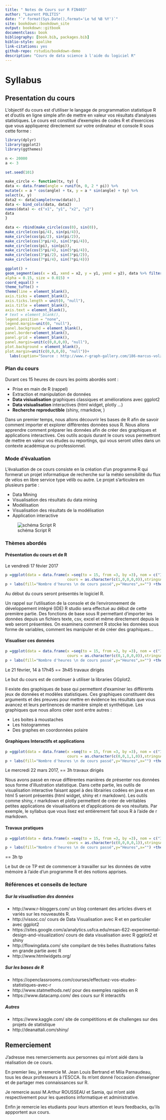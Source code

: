 ```yaml
--- 
title: " Notes de Cours sur R FIN403"
author: "Laurent POLITIS"
date: "`r format(Sys.Date(),format='Le %d %B %Y')`"
site: bookdown::bookdown_site
output: bookdown::gitbook
documentclass: book
bibliography: [book.bib, packages.bib]
biblio-style: apalike
link-citations: yes
github-repo: rstudio/bookdown-demo
description: "Cours de data science à l'aide du logiciel R"
---
```


# Syllabus {-}

## Presentation du cours {-}

L’objectif du cours est d’utiliser le langage de programmation statistique R et d’outils en ligne simple afin de mettre en valeur vos résultats d’analyses statistiques. Le cours est constitué d’exemples de codes R et d’exercices que vous appliquerez directement sur votre ordinateur et console R sous cette forme :
```r

library(dplyr)
library(ggplot2)
library(ggthemes)
 
n <- 20000
a <- 3
 
set.seed(101)
 
make_circle <- function(tx, ty) {
data <- data.frame(angle = runif(n, 0, 2 * pi)) %>%
mutate(x = a * cos(angle) + tx, y = a * sin(angle) + ty) %>%
select(x, y)
data2 <- data[sample(nrow(data)),]
data <- bind_cols(data, data2)
names(data) <- c("x1", "y1", "x2", "y2")
data
}
 
data <- rbind(make_circle(cos(0), sin(0)),
make_circle(cos(pi/4), sin(pi/4)),
make_circle(cos(pi/2), sin(pi/2)),
make_circle(cos(3*pi/4), sin(3*pi/4)),
make_circle(cos(pi), sin(pi)),
make_circle(cos(5*pi/4), sin(5*pi/4)),
make_circle(cos(3*pi/2), sin(3*pi/2)),
make_circle(cos(7*pi/4), sin(7*pi/4)))
 
ggplot() +
geom_segment(aes(x = x1, xend = x2, y = y1, yend = y2), data %>% filter(x1 != x2),
alpha = 0.15, size = 0.015) +
coord_equal() +
theme_tufte() +
theme(line = element_blank(),
axis.ticks = element_blank(),
axis.ticks.length = unit(0, "null"),
axis.title = element_blank(),
axis.text = element_blank(),
# text = element_blank(),
legend.position = "none",
legend.margin=unit(0, "null"),
panel.background = element_blank(),
panel.border=element_blank(),
panel.grid = element_blank(),
panel.margin=unit(c(0,0,0,0), "null"),
plot.background = element_blank(),
plot.margin=unit(c(0,0,0,0), "null"))+
  labs(caption="Source : http://www.r-graph-gallery.com/186-marcus-volz-dataart/")

```

### Plan du cours {-}

 Durant ces 15 heures de cours les points abordés sont :
 
* Prise en main de R  (rappel)
* Extraction et manipulation de données
* **Data visiualisation** graphiques classiques et améliorations avec ggplot2
* **Data visiualisation** interactives (html widget, plotly …)
* **Recherche reproductible** (shiny, rmarkdow, )





Dans un premier temps, nous allons découvrir les bases de R afin de savoir comment importer et explorer différentes données sous R.  Nous allons apprendre comment préparer les données afin de créer des graphiques et applications interactives. Ces outils acquis durant le cours vous permettront de mettre en valeur vos études ou reportings, qui vous seront utiles dans un contexte académique ou professionnel.

### Mode d’évaluation {-}

L’évaluation de ce cours consiste en la création d’un programme R qui formerat un projet informatique de recherche sur la météo sensibilité du flux de vélos en libre service type vélib ou autre. Le projet s'articulera en plusieurs partie : 

* Data Mining 
* Visualisation des résultats du data mining 
* Modélisation 
* Visualisation des résultats de la modélisation 
* Application interactive 

![schéma Script R](Picture/data-science-explore.png)

### Thèmes abordés {-}

#### Présentation du cours et de R {-}

Le vendredi 17 févier 2017

```r

p =ggplot(data = data.frame(x =seq(to = 15, from =3, by =3), nom = c("Intro","Visu. 1","Visu 2.","Avancé", "TP"), 
                            cours = as.character(c(1,0,0,0,0)),stringsAsFactors = F )) + geom_bar(stat = "identity",aes(x = x,y =x,alpha=cours,colour=cours))+scale_colour_manual(values =c("0"="black","1"="white"),guide=F) + coord_polar()+ theme_minimal()  +scale_x_continuous(  breaks = c(3, 6, 9,12,15),label =c("Intro","Visu. 1", "Visu 2.","Avancé", "TP")) +scale_fill_continuous(  breaks = c(3, 6, 9,12,15)) +scale_alpha_manual(values = c("0"=0.1,"1"=1),guide=FALSE)
p + labs(fill="Nombre d'heures \n de cours passé",y="Heures",x="") +theme(axis.text.x = element_text(size=16))

```



Au début du cours seront présentés le logiciel R.

Un rappel sur l’utilisation de la console et de l’environnement de développement intégré (IDE) R studio sera effectué au début de cette première partie. Des fonctions de base sous R permettant d’importer les données depuis un fichiers texte, csv, excel et même directement depuis le web seront présentées. On examinera comment R stocke les données sous forme de variables, comment les manipuler et de créer des graphiques…

#### Visualiser ces données {-}
```r
p =ggplot(data = data.frame(x =seq(to = 15, from =3, by =3), nom = c("Intro","Visu. 1","Visu 2.","Avancé", "TP"), 
                            cours = as.character(c(0,1,0,0,0)),stringsAsFactors = F )) + geom_bar(stat = "identity",aes(x = x,y =x,alpha=cours,colour=cours))+scale_colour_manual(values =c("0"="black","1"="white"),guide=F) + coord_polar()+ theme_minimal()  +scale_x_continuous(  breaks = c(3, 6, 9,12,15),label =c("Intro","Visu. 1", "Visu 2.","Avancé", "TP")) +scale_fill_continuous(  breaks = c(3, 6, 9,12,15)) +scale_alpha_manual(values = c("0"=0.1,"1"=1),guide=FALSE)
p + labs(fill="Nombre d'heures \n de cours passé",y="Heures",x="") +theme(axis.text.x = element_text(size=16))
```



Le 21 février, 14 à 17h45 == 3h45 travaux dirigés

Le but du cours est de continuer à utiliser la libraries GGplot2. 


Il existe des graphiques  de base qui permettent d’examiner les différents jeux de données et modèles statistiques. Ces graphiques constituent des arguments et des preuves pour mettre en évidence les résultats que vous avancez et leurs pertinences de manière simple et synthétique. Les graphiques que nous allons créer sont entre autres :

* Les boites à moustaches
* Les histogrammes
* Des graphes en coordonnées polaire 

<!-- Dans le cours du semestre dernier vous avez appris comment modéliser des relations entre différents jeux de données à l’aide de modèle linéaire lm() et ARIMA… Nous allons découvrir les diverses graphiques diagnostiques de ces modélisations statistiques qui permettent entre autres de repérer les meilleures variables explicatives, de rejeter les mauvaises et de vérifier ces résultats de modélisation. -->

<!-- Nuage de points, qqplots, séries temporelles … -->

#### Graphiques Interactifs et applications {-}

```r
p =ggplot(data = data.frame(x =seq(to = 15, from =3, by =3), nom = c("Intro","Visu. 1","Visu 2.","Avancé", "TP"), 
                            cours = as.character(c(0,0,1,1,0)),stringsAsFactors = F )) + geom_bar(stat = "identity",aes(x = x,y =x,alpha=cours,colour=cours))+scale_colour_manual(values =c("0"="black","1"="white"),guide=F) + coord_polar()+ theme_minimal()  +scale_x_continuous(  breaks = c(3, 6, 9,12,15),label =c("Intro","Visu. 1", "Visu 2.","Avancé", "TP")) +scale_fill_continuous(  breaks = c(3, 6, 9,12,15)) +scale_alpha_manual(values = c("0"=0.1,"1"=1),guide=FALSE)
p + labs(fill="Nombre d'heures \n de cours passé",y="Heures",x="") +theme(axis.text.x = element_text(size=16))
```

Le mercredi 22 mars 2017, == 3h travaux dirigés

Nous avons passé en revue différentes manières de présenter nos données sous forme d’illustration statistique. Dans cette partie, les outils de visualisation interactive faisant appel à des librairies codées en java et en html 5 seront présentés (html widget, shiny et r markdown). Les outils comme shiny, r markdown et plotly permettent de créer de véritables petites applications de visualisations et d’applications de vos résultats. Par exemple, le syllabus que vous lisez est entièrement fait sous R à l’aide de r markdown.

#### Travaux pratiques {-}

```r
p =ggplot(data = data.frame(x =seq(to = 15, from =3, by =3), nom = c("Intro","Visu. 1","Visu 2.","Avancé", "TP"), 
                            cours = as.character(c(0,0,0,0,1)),stringsAsFactors = F )) + geom_bar(stat = "identity",aes(x = x,y =x,alpha=cours,colour=cours))+scale_colour_manual(values =c("0"="black","1"="white"),guide=F) + coord_polar()+ theme_minimal()  +scale_x_continuous(  breaks = c(3, 6, 9,12,15),label =c("Intro","Visu. 1", "Visu 2.","Avancé", "TP")) +scale_fill_continuous(  breaks = c(3, 6, 9,12,15)) +scale_alpha_manual(values = c("0"=0.1,"1"=1),guide=FALSE)
p + labs(fill="Nombre d'heures \n de cours passé",y="Heures",x="") +theme(axis.text.x = element_text(size=16))
```

== 3h tp

Le but de ce TP est de commencer à travailler sur les données de votre mémoire à l’aide d’un programme R et des notions apprises.

### Références et conseils de lecture {-}

##### Sur la visualisation des données {-}

* http://www.r-bloggers.com/ un blog contenant des articles divers et variés sur les nouveautés R.
* http://vissoc.co/ cours de Data Visualisation avec R et en particulier avec ggplot2
* https://sites.google.com/a/analytics.usfca.edu/msan-622-experimental-design-and-visualization/ cours de data visualisation avec R ggplot2 et shiny
* http://flowingdata.com/ site compilant de très belles illustrations faites en grande partie avec R
* http://www.htmlwidgets.org/

##### Sur les bases de R {-}

* https://openclassrooms.com/courses/effectuez-vos-etudes-statistiques-avec-r
* http://www.statmethods.net/ pour des exemples rapides en R
* https://www.datacamp.com/ des cours sur R interactifs

##### Autres {-}

* https://www.kaggle.com/ site de compétitions et de challenges sur des projets de statistique 
* http://deanattali.com/shiny/


##  Remerciement {-}
J'adresse mes remerciements aux personnes qui m'ont aidé dans la réalisation de ce cours. 

En premier lieu, je remercie M. Jean Louis Bertrand et Miia Parnaudeau, tous les deux professeurs à l'ESCCA. Ils m'ont donné l'occasion d'enseigner et de partager mes connaissances sur R.

Je remercie aussi M.Arthur ROUSSEAU et Samia, qui m'ont aidé respectivement pour les questions informatique et administrative.

Enfin je remercie les etudiants pour leurs attention et leurs feedbacks, qu'ils appportent aux cours. 
